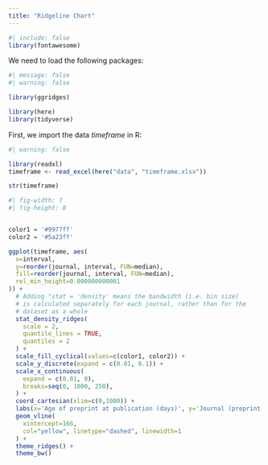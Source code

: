 ```yaml
---
title: "Ridgeline Chart"
---
```


```r
#| include: false
library(fontawesome)
```


We need to load the following packages:

```r
#| message: false
#| warning: false

library(ggridges)

library(here)
library(tidyverse)
```



First, we import the data *timeframe* in R:

```r
#| warning: false

library(readxl)
timeframe <- read_excel(here("data", "timeframe.xlsx"))

str(timeframe)
```





```r
#| fig-width: 7
#| fig-height: 8


color1 = '#9977ff'
color2 = '#5a23ff'

ggplot(timeframe, aes(
  x=interval,
  y=reorder(journal, interval, FUN=median),
  fill=reorder(journal, interval, FUN=median),
  rel_min_height=0.000000000001
)) +
  # Adding "stat = 'density' means the bandwidth (i.e. bin size)
  # is calculated separately for each journal, rather than for the
  # dataset as a whole
  stat_density_ridges(
    scale = 2,
    quantile_lines = TRUE,
    quantiles = 2
  ) +
  scale_fill_cyclical(values=c(color1, color2)) +
  scale_y_discrete(expand = c(0.01, 0.1)) +
  scale_x_continuous(
    expand = c(0.01, 0),
    breaks=seq(0, 1000, 250),
  ) +
  coord_cartesian(xlim=c(0,1000)) +
  labs(x='Age of preprint at publication (days)', y='Journal (preprint density)') +
  geom_vline(
    xintercept=166,
    col="yellow", linetype="dashed", linewidth=1
  ) +
  theme_ridges() +
  theme_bw()

```





